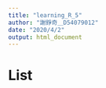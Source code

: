 ```yaml
---
title: "learning_R_5"
author: "謝錚奇＿D54079012"
date: "2020/4/2"
output: html_document
---
```


# List